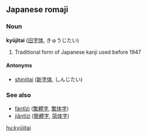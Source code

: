 ==Japanese romaji==
===Noun===
'''kyūjitai''' ([[旧字体]], きゅうじたい)

# Traditional form of Japanese kanji used before 1947 

====Antonyms====
*[[shinjitai]] ([[新字体]], しんじたい)

===See also===
*[[fántǐzì]] ([[繁體字]], [[繁体字]])
*[[jiǎntǐzì]] ([[簡體字]], [[简体字]])

[[hu:kyūjitai]]